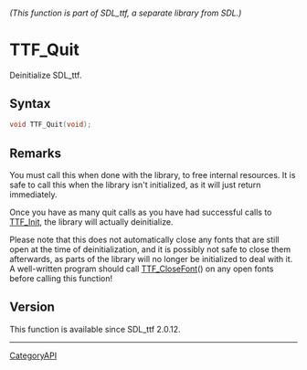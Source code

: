 ====== (This function is part of SDL_ttf, a separate library from SDL.) ======
= TTF_Quit =

Deinitialize SDL_ttf.

== Syntax ==

<syntaxhighlight lang='c'>
void TTF_Quit(void);
</syntaxhighlight>

== Remarks ==

You must call this when done with the library, to free internal resources.
It is safe to call this when the library isn't initialized, as it will just
return immediately.

Once you have as many quit calls as you have had successful calls to
[[TTF_Init]], the library will actually deinitialize.

Please note that this does not automatically close any fonts that are still
open at the time of deinitialization, and it is possibly not safe to close
them afterwards, as parts of the library will no longer be initialized to
deal with it. A well-written program should call [[TTF_CloseFont]]() on any
open fonts before calling this function!

== Version ==

This function is available since SDL_ttf 2.0.12.

----
[[CategoryAPI]]


